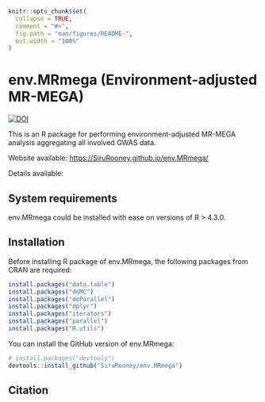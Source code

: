 

<!-- README.md is generated from README.Rmd. Please edit that file -->

```r
knitr::opts_chunk$set(
  collapse = TRUE,
  comment = "#>",
  fig.path = "man/figures/README-",
  out.width = "100%"
)
```

# env.MRmega (Environment-adjusted MR-MEGA)

<!-- badges: start -->
[![DOI](https://zenodo.org/badge/DOI/10.5281/zenodo.11047160.svg)](https://doi.org/10.5281/zenodo.11047160)
<!-- badges: end -->

This is an R package for performing environment-adjusted MR-MEGA analysis aggregating all involved GWAS data. 

Website available: <https://SiruRooney.github.io/env.MRmega/>

Details available:


## System requirements
env.MRmega could be installed with ease on versions of R > 4.3.0.


## Installation

Before installing R package of env.MRmega, the following packages from CRAN are required:

```r
install.packages("data.table")
install.packages("doMC")
install.packages("doParallel")
install.packages("dplyr")
install.packages("iterators")
install.packages("parallel")
install.packages("R.utils")
```

You can install the GitHub version of env.MRmega:

``` r
# install.packages("devtools")
devtools::install_github("SiruRooney/env.MRmega")
```

## Citation

